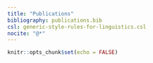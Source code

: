 ```yaml
---
title: "Publications"
bibliography: publications.bib
csl: generic-style-rules-for-linguistics.csl
nocite: "@*"
---
```


```r
knitr::opts_chunk$set(echo = FALSE)
```